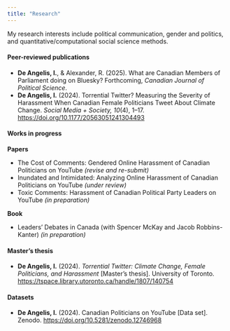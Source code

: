 ```yaml
---
title: "Research"
---
```


My research interests include political communication, gender and politics, and quantitative/computational social science methods.

#### Peer-reviewed publications 

<div style="text-align: left"> 
- **De Angelis, I.**, & Alexander, R. (2025). What are Canadian Members of Parliament doing on Bluesky? Forthcoming, *Canadian Journal of Political Science*.
- **De Angelis, I.** (2024). Torrential Twitter? Measuring the Severity of Harassment When Canadian Female Politicians Tweet About Climate Change. *Social Media + Society, 10*(4), 1–17. [https://doi.org/10.1177/20563051241304493](https://doi.org/10.1177/20563051241304493)  

</div>

#### Works in progress
**Papers**  
<div style="text-align: left">

- The Cost of Comments: Gendered Online Harassment of Canadian Politicians on YouTube *(revise and re-submit)*  
- Inundated and Intimidated: Analyzing Online Harassment of Canadian Politicians on YouTube *(under review)*  
- Toxic Comments: Harassment of Canadian Political Party Leaders on YouTube *(in preparation)*  

</div>

**Book**
<div style="text-align: left">
- Leaders' Debates in Canada (with Spencer McKay and Jacob Robbins-Kanter) *(in preparation)*
</div>

#### Master's thesis

<div style="text-align: left"> -  **De Angelis, I.** (2024). *Torrential Twitter: Climate Change, Female Politicians, and Harassment* [Master’s thesis]. University of Toronto. [https://tspace.library.utoronto.ca/handle/1807/140754](https://tspace.library.utoronto.ca/handle/1807/140754)


#### Datasets
<div style="text-align: left"> 
- **De Angelis, I.** (2024). Canadian Politicians on YouTube \[Data set\].  Zenodo. [https://doi.org/10.5281/zenodo.12746968](https://doi.org/10.5281/zenodo.12746968)</div>
</div>
